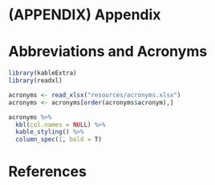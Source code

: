 # (APPENDIX) Appendix {-} 

# Abbreviations and Acronyms {-}

```r
library(kableExtra)
library(readxl)

acronyms <- read_xlsx("resources/acronyms.xlsx")
acronyms <- acronyms[order(acronyms$acronym),]

acronyms %>%
  kbl(col.names = NULL) %>%
  kable_styling() %>%
  column_spec(1, bold = T)
```

# References {-}

